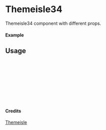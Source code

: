 
<Meta of={Themeisle34} title="Themeisle/Themeisle34" />

# Themeisle34

Themeisle34 component with different props.

#### Example

<Canvas of={Themeisle34.Primary} />

## Usage

```ts
import { Themeisle34 } from "yadl-ui";

const Example = () => {
  return (
      <Themeisle34 />
  );
};

export default Example;
```

#### Credits
[Themeisle](https://themeisle.com/illustrations/)
